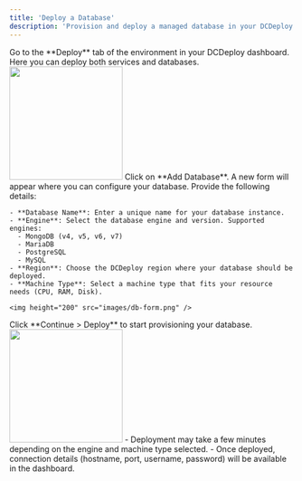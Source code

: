 ```yaml
---
title: 'Deploy a Database'
description: 'Provision and deploy a managed database in your DCDeploy environment.'
---
```


<Steps>
  <Step title="Navigate to Deploy tab">
    Go to the **Deploy** tab of the environment in your DCDeploy dashboard.  
    Here you can deploy both services and databases.  
    <img height="200" src="images/deploy.png" />
  </Step>

  <Step title="Add a new database">
    Click on **Add Database**. A new form will appear where you can configure your database.
  </Step>

  <Step title="Fill in the details">
    Provide the following details:  

    - **Database Name**: Enter a unique name for your database instance.  
    - **Engine**: Select the database engine and version. Supported engines:  
      - MongoDB (v4, v5, v6, v7)  
      - MariaDB  
      - PostgreSQL  
      - MySQL  
    - **Region**: Choose the DCDeploy region where your database should be deployed.  
    - **Machine Type**: Select a machine type that fits your resource needs (CPU, RAM, Disk).  

    <img height="200" src="images/db-form.png" />
  </Step>

  <Step title="Deploy">
    Click **Continue > Deploy** to start provisioning your database.  
    <img height="200" src="images/summary.png" />
    - Deployment may take a few minutes depending on the engine and machine type selected.  
    - Once deployed, connection details (hostname, port, username, password) will be available in the dashboard.  

  </Step>
</Steps>
